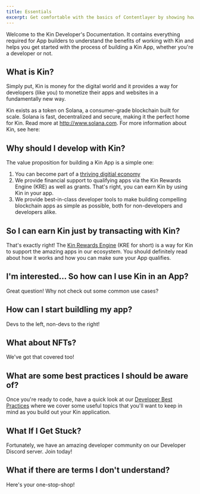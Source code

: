 ```yaml
---
title: Essentials
excerpt: Get comfortable with the basics of Contentlayer by showing how we can quickly build a blog site using Next.js.
---
```


Welcome to the Kin Developer's Documentation. It contains everything required for App builders to understand the benefits of working with Kin and helps you get started with the process of building a Kin App, whether you're a developer or not.
## What is Kin?

Simply put, Kin is money for the digital world and it provides a way for developers (like you) to monetize their apps and websites in a fundamentally new way.

Kin exists as a token on Solana, a consumer-grade blockchain built for scale. Solana is fast, decentralized and secure, making it the perfect home for Kin. Read more at http://www.solana.com.
For more information about Kin, see here:
<div className="mt-8 grid gap-6 md:grid-cols-2">
  <NavCard 
  title="Kin.org" 
  subtitle="Kin's lovely main website"
  svgFile="kin" 
  link={{ url: 'https://kin.org', label: 'Go now!' }} 
  />
  <NavCard
    title="Kin Ecosystem Apps"
    subtitle="See some of the great apps already using Kin"
    svgFile="cubes-solid" 
    link={{ url: 'https://kin.org/kin-apps/', label: 'See them all!' }}
  />
</div>



## Why should I develop with Kin?

The value proposition for building a Kin App is a simple one:
1) You can become part of a [thriving digitial economy](https://kin.org/kin-apps)
2) We provide financial support to qualifying apps via the Kin Rewards Engine (KRE) as well as grants. That's right, you can earn Kin by using Kin in your app.
3) We provide best-in-class developer tools to make building compelling blockchain apps as simple as possible, both for non-developers and developers alike.

## So I can earn Kin just by transacting with Kin?
That's exactly right! The [Kin Rewards Engine](/essentials/kin-rewards-engine/) (KRE for short) is a way for Kin to support the amazing apps in our ecosystem. You should definitely read about how it works and how you can make sure your App qualifies.

<div className="mt-8 grid gap-6 md:grid-cols-2">
  <NavCard 
  title="Kin Rewards Engine" 
  subtitle="Earn Kin by using it in your App"
  svgFile="money-bill-trend-up-solid" 
  link={{ url: '/docs/essentials/kin-rewards-engine', label: 'See more' }} 
  />
  <NavCard
    title="Kin Catalyst Fund"
    subtitle="Grants! Kin offers a range of grants to help great ideas become reality."
    svgFile="sack-dollar-solid" 
    link={{ url: 'https://kin.org/catalyst-fund/', label: 'Apply here' }}
  />
</div>

## I'm interested... So how can I use Kin in an App?
Great question! Why not check out some common use cases?
<div className="mt-8 grid gap-6 md:grid-cols-2">
  <NavCard 
  title="Use Cases" 
  subtitle="See some of the common ways Kin is used in our partner Apps."
  svgFile="diagram-project-solid" 
  link={{ url: '/docs/use-cases', label: 'Learn more' }} 
  />
</div>


## How can I start buildling my app?
Devs to the left, non-devs to the right!

<div className="mt-8 grid gap-6 md:grid-cols-2">
  <NavCard 
  title="Developers" 
  subtitle="Get started with our best-in-class SDKs"
  svgFile="code-solid" 
  link={{ url: '/docs/developers', label: 'Build here!' }} 
  />
  <NavCard
    title="Non-Developers"
    subtitle="Not sure about coding? No worries!"
    svgFile="computer-mouse-solid" 
    link={{ url: '/docs/non-developers', label: 'Get started here!' }}
  />
</div>

## What about NFTs?
We've got that covered too!
<div className="mt-8 grid gap-6 md:grid-cols-2">
  <NavCard 
  title="NFTs"
  subtitle="See how you can use NFTs with Kin"
  svgFile="nft-token" 
  link={{ url: '/docs/essentials/nfts-with-kin', label: 'Learn more' }} 
  />
</div>

## What are some best practices I should be aware of?

Once you're ready to code, have a quick look at our [Developer Best Practices](/essentials/best-practices/) where we cover some useful topics that you'll want to keep in mind as you build out your Kin application.
<div className="mt-8 grid gap-6 md:grid-cols-2">
  <NavCard 
  title="Best Practices"
  subtitle="Some key information you'll want to keep in mind as you develop your App"
  svgFile="rainbow-solid" 
  link={{ url: '/docs/essentials/best-practices', label: 'Check them out' }} 
  />
</div>

## What If I Get Stuck?

Fortunately, we have an amazing developer community on our Developer Discord server. Join today!
<div className="mt-8 grid gap-6 md:grid-cols-2">
  <NavCard 
  title="Getting Help"
  subtitle="Stuck? No problem, we have an amazing community waiting to help out."
  svgFile="circle-question-regular" 
  link={{ url: '/docs/essentials/getting-help', label: 'Get help!' }} 
  />
  <NavCard 
  title="Developer Discord"
  subtitle="Join our fantastic developer community."
  icon="discord" 
  link={{ url: 'https://discord.com/invite/kdRyUNmHDn', label: 'Join now' }} 
  />
</div>


## What if there are terms I don't understand?

Here's your one-stop-shop!

<div className="mt-8 grid gap-6 md:grid-cols-2">
  <NavCard 
  title="Key Terms and Concepts"
  subtitle="Your easy glossary of Kin-related terms and ideas"
  icon="info" 
  link={{ url: '/docs/essentials/best-practices', label: 'Check them out' }} 
  />
</div>




